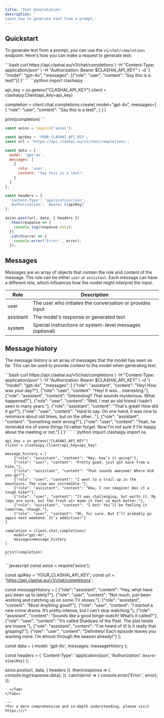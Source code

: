 ```yaml
---
title: 'Text Generatation'
description: '
Learn how to generate text from a prompt.'
---
```


## Quickstart
To generate text from a prompt, you can use the `v1/chat/completions` endpoint. Here's how you can make a request to generate text:

<Tabs>
  <Tab title="cURL">
  ```bash
curl https://api.clashai.eu/v1/chat/completions \
  -H "Content-Type: application/json" \
  -H "Authorization: Bearer $CLASHAI_API_KEY" \
  -d '{
     "model": "gpt-4o",
     "messages": [{"role": "user", "content": "Say this is a test!"}]
   }'
  ```
  </Tab>
  <Tab title="Python">
    ```python
import clashaipy

api_key = os.getenv("CLASHAI_API_KEY")
client = clashaipy.Client(api_key=api_key)

completion = client.chat.completions.create(
    model="gpt-4o",
    messages=[
        {
            "role": "user",
            "content": "Say this is a test!",
        }
    ]
)

print(completion)
	```
  </Tab>
  <Tab title="JavaScript">
```javascript
const axios = require('axios');

const apiKey = 'YOUR_CLASHAI_API_KEY';
const url = 'https://api.clashai.eu/v1/chat/completions';

const data = {
  model: 'gpt-4o',
  messages: [
    {
      role: 'user',
      content: 'Say this is a test!'
    }
  ]
};

const headers = {
  'Content-Type': 'application/json',
  'Authorization': `Bearer ${apiKey}`
};

axios.post(url, data, { headers })
  .then(response => {
    console.log(response.data);
  })
  .catch(error => {
    console.error('Error:', error);
  });

```
  </Tab>
</Tabs>

## Messages

Messages are an array of objects that contain the role and content of the message. The role can be either `user` or `assistant`. Each message can have a different role, which influences how the model might interpret the input.

| Role     | Description                                                |
| -------- | ---------------------------------------------------------- |
| user     | The user who initiates the conversation or provides input |
| assistant| The model's response or generated text                     |
| system   | Special instructions or system-level messages (optional)  |

## Message history

The message history is an array of messages that the model has seen so far. This can be used to provide context to the model when generating text.

<Tabs>
  <Tab title="cURL">
  ```bash
  curl https://api.clashai.eu/v1/chat/completions \
    -H "Content-Type: application/json" \
    -H "Authorization: Bearer $CLASHAI_API_KEY" \
    -d '{
       "model": "gpt-4o",
       "messages": [
        {"role": "assistant", "content": "Hey! How was your day?"}, 
		{"role": "user", "content": "Hey! It was... interesting."}, 
		{"role": "assistant", "content": "Interesting? That sounds mysterious. What happened?"}, 
		{"role": "user", "content": "Well, I met an old friend I hadn’t seen in many years."}, 
		{"role": "assistant", "content": "That's great! How did it go?"},
		{"role": "user", "content": "Hard to say. On one hand, it was nice to reminisce about old times, but on the other..."}, 
		{"role": "assistant", "content": "Something went wrong?"},
		{"role": "user", "content": "Yeah, he reminded me of some things I’d rather forget. Now I’m not sure if I’m happy about the meeting or not."}
       ]
     }'
  ```
  </Tab>
  <Tab title="Python">
    ```python
    import clashaipy
    import os

    api_key = os.getenv("CLASHAI_API_KEY")
    client = clashaipy.Client(api_key=api_key)

    message_history = [
		{"role": "assistant", "content": "Hey, how’s it going?"}, 
		{"role": "user", "content": "Pretty good, just got back from a hike."},
		{"role": "assistant", "content": "That sounds awesome! Where did you go?"}, 
		{"role": "user", "content": "I went to a trail up in the mountains. The view was incredible."}, 
		{"role": "assistant", "content": "Wow, I can imagine! Was it a tough hike?"}, 
		{"role": "user", "content": "It was challenging, but worth it. My legs are sore, but the fresh air made it feel so much better."}, 
		{"role": "assistant", "content": "I bet! You’ll be feeling it tomorrow, though."}, 
		{"role": "user", "content": "Oh, for sure. But I’ll probably go again next weekend. It’s addictive!"}
    ]

    completion = client.chat.completions(
        model="gpt-4o",
        messages=message_history
    )

    print(completion)
    ```
  </Tab>
  <Tab title="JavaScript">
```javascript
const axios = require('axios');

const apiKey = 'YOUR_CLASHAI_API_KEY';
const url = 'https://api.clashai.eu/v1/chat/completions';

const messageHistory = [
  {"role": "assistant", "content": "Hey, what have you been up to lately?"},
  {"role": "user", "content": "Not much, just been working and catching up on some TV shows."}, 
  {"role": "assistant", "content": "Nice! Anything good?"}, 
  {"role": "user", "content": "I started a new crime drama. It’s pretty intense, but I can’t stop watching."}, 
  {"role": "assistant", "content": "Sounds like a good binge-watch! What’s it called?"}, 
  {"role": "user", "content": "It’s called Shadows of the Past. The plot twists are insane."}, 
  {"role": "assistant", "content": "I’ve heard of it! Is it really that gripping?"}, 
  {"role": "user", "content": "Definitely! Each episode leaves you wanting more. I’m almost through the season already!"}
];

const data = {
  model: 'gpt-4o',
  messages: messageHistory
};

const headers = {
  'Content-Type': 'application/json',
  'Authorization': `Bearer ${apiKey}`
};

axios.post(url, data, { headers })
  .then(response => {
    console.log(response.data);
  })
  .catch(error => {
    console.error('Error:', error);
  });
```
  </Tab>
</Tabs>

---
*For a more comprehensive and in-depth understanding, please visit https:///*
